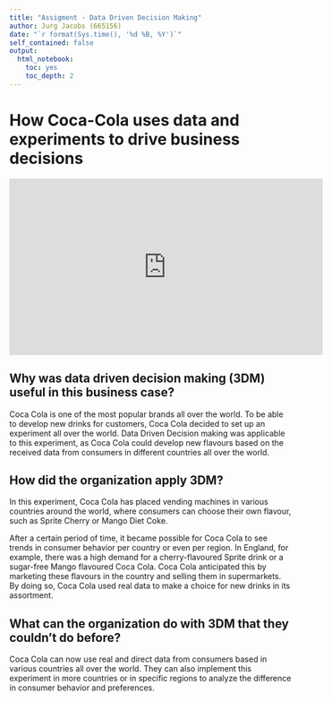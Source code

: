 ```yaml
---
title: "Assigment - Data Driven Decision Making"
author: Jurg Jacobs (665156)
date: "`r format(Sys.time(), '%d %B, %Y')`"
self_contained: false
output:
  html_notebook:
    toc: yes
    toc_depth: 2
---
```


# How Coca-Cola uses data and experiments to drive business decisions

<iframe width="560" height="315" src="https://www.youtube.com/embed/b0ttUoL2pyY" frameborder="0" allow="accelerometer; autoplay; clipboard-write; encrypted-media; gyroscope; picture-in-picture" allowfullscreen data-external= "1"></iframe>

## Why was data driven decision making (3DM) useful in this business case?

Coca Cola is one of the most popular brands all over the world. To be able to develop new drinks for customers, Coca Cola decided to set up an experiment all over the world. Data Driven Decision making was applicable to this experiment, as Coca Cola could develop new flavours based on the received data from consumers in different countries all over the world. 

## How did the organization apply 3DM?

In this experiment, Coca Cola has placed vending machines in various countries around the world, where consumers can choose their own flavour, such as Sprite Cherry or Mango Diet Coke. 

After a certain period of time, it became possible for Coca Cola to see trends in consumer behavior per country or even per region. In England, for example, there was a high demand for a cherry-flavoured Sprite drink or a sugar-free Mango flavoured Coca Cola. Coca Cola anticipated this by marketing these flavours in the country and selling them in supermarkets. By doing so, Coca Cola used real data to make a choice for new drinks in its assortment.

## What can the organization do with 3DM that they couldn’t do before?

Coca Cola can now use real and direct data from consumers based in various countries all over the world. They can also implement this experiment in more countries or in specific regions to analyze the difference in consumer behavior and preferences. 
